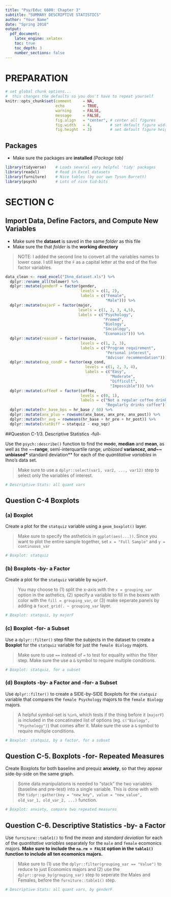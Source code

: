 ---
title: "Psy/Educ 6600: Chapter 3"
subtitle: "SUMMARY DESCRIPTIVE STATISTICS"
author: "Your Name"
date: "Spring 2018"
output: 
  pdf_document:
    latex_engine: xelatex
    toc: true
    toc_depth: 3
    number_sections: false
---

\clearpage

# PREPARATION

```{r, include=FALSE}
# set global chunk options...  
#  this changes the defaults so you don't have to repeat yourself
knitr::opts_chunk$set(comment     = NA,
                      echo        = TRUE, 
                      warning     = FALSE, 
                      message     = FALSE,
                      fig.align   = "center", # center all figures
                      fig.width   = 4,        # set default figure width to 4 inches
                      fig.height  = 3)        # set default figure height to 3 inches
```

## Packages

* Make sure the packages are **installed** *(Package tab)*

```{r}
library(tidyverse)    # Loads several very helpful 'tidy' packages
library(readxl)       # Read in Excel datasets
library(furniture)    # Nice tables (by our own Tyson Barrett)
library(psych)        # Lots of nice tid-bits
```

\clearpage



# SECTION C

## Import Data, Define Factors, and Compute New Variables

* Make sure the **dataset** is saved in the same *folder* as this file
* Make sure the that *folder* is the **working directory**

> NOTE: I added the second line to convert all the variables names to lower case.  I still kept the `F` as a capital letter at the end of the five factor variables.

```{r}
data_clean <- read_excel("Ihno_dataset.xls") %>% 
  dplyr::rename_all(tolower) %>% 
  dplyr::mutate(genderF = factor(gender, 
                                 levels = c(1, 2),
                                 labels = c("Female", 
                                            "Male"))) %>% 
  dplyr::mutate(majorF = factor(major, 
                                levels = c(1, 2, 3, 4,5),
                                labels = c("Psychology",
                                           "Premed",
                                           "Biology",
                                           "Sociology",
                                           "Economics"))) %>% 
  dplyr::mutate(reasonF = factor(reason,
                                 levels = c(1, 2, 3),
                                 labels = c("Program requirement",
                                            "Personal interest",
                                            "Advisor recommendation"))) %>% 
  dplyr::mutate(exp_condF = factor(exp_cond,
                                   levels = c(1, 2, 3, 4),
                                   labels = c("Easy",
                                              "Moderate",
                                              "Difficult",
                                              "Impossible"))) %>% 
  dplyr::mutate(coffeeF = factor(coffee,
                                 levels = c(0, 1),
                                 labels = c("Not a regular coffee drinker",
                                            "Regularly drinks coffee")))  %>% 
  dplyr::mutate(hr_base_bps = hr_base / 60) %>% 
  dplyr::mutate(anx_plus = rowsums(anx_base, anx_pre, anx_post)) %>% 
  dplyr::mutate(hr_avg = rowmeans(hr_base + hr_pre + hr_post)) %>% 
  dplyr::mutate(statDiff = statquiz - exp_sqz)
```

\clearpage



##Question C-1/3. Descriptive Statistics -full-

Use the `psych::describe()` function to find the ~~mode~~, **median** and **mean**, as well as the ~~**range**, semi-interquartile range, *unbiased* **variance*z, and~~ *unbiased* **standard deviation** for each of the *quantitative variables* in Ihno's data set.  

> Make sure to use a `dplyr::select(var1, var2, ..., var12)` step to select only the variables of interest.

```{r}
# Descriptive Stats: all quant vars

```

\clearpage



## Question C-4 Boxplots

### (a) Boxplot 

Create a plot for the `statquiz` variable using a `geom_boxplot()` layer. 

> Make sure to specify the astheticis in `ggplot(aes(...))`.  Since you want to plot the entire sample together, set `x = "Full Sample"` and `y = continuous_var`

```{r}
# Boxplot: statquiz

```

\clearpage



### (b) Boxplots -by- a Factor

Create a plot for the `statquiz` variable by `majorF`.

> You may choose to (1) split the x-axis with the `x = grouping_var` option in the asthetics, (2) specify a variable to fill in the boxes with color with the `fill = grouping_var`, or (3) make seperate panels by adding a `facet_grid(. ~ grouping_var` layer.

```{r}
# Boxplot: statquiz, by majorF

```

\clearpage



### (c) Boxplot -for- a Subset

Use a `dplyr::filter()` step filter the subjects in the dataset to create a **Boxplot** for the `statquiz` variable for just the `female Biology` majors.

> Make sure to use `==` instead of `=` to test for equality within the filter step.  Make sure the use a `&` symbol to require multiple conditions.

```{r}
# Boxplot: statquiz, for a subset

```

\clearpage



### (d) Boxplots -by- a Factor and -for- a Subset

Use `dplyr::filter()` to create a SIDE-by-SIDE Boxplots for the `statquiz` variable that compares  the `female Psychology` majors to the `female Biology` majors.

> A helpful symbol-set is `%in%`, which tests if the thing before it (`majorF`) is included in the concatinated list of options (eg. `c("Biology", "Psychology")`) that comes after it.  Make sure the use a `&` symbol to require multiple conditions.

```{r}
# Boxplot: statquiz, by a factor, for a subset

```

\clearpage



## Question C-5. Boxplots -for- Repeated Measures

Create Boxplots for both baseline and prequiz **anxiety**, so that they appear side-by-side on the same graph.

> Some data manipulations is needed to "stack" the two variables (baseline and pre-test) into a single variable.  This is done with with the `tidyr::gather(key = "new_key", value = "new_value", old_var_1, old_var_2, ...)` function.
 
```{r}
# Boxplot: anxiety, compare two repeated measures

```
 
\clearpage



## Question C-6. Descriptive Statistics -by- a Factor
 
Use `furniture::table1()` to find the *mean* and *standard deviation* for each of the *quantitative variables* separately for the `male` and `female` ecomonics majors.  **Make sure to include the `na.rm = FALSE` option in the `table1()` function to include all ten ecomonics majors.**

> Make sure to (1) use the `dplyr::filter(grouping_var == "Value")` to reduce to just Economics majors and (2) use the `dplyr::group_by(grouping_var)` step to seperate the Males and Females,  before the `furniture::table1()` step.  

```{r}
# Descriptive Stats: all quant vars, by genderF

```


